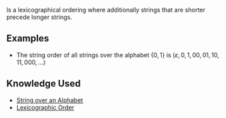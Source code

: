 Is a lexicographical ordering where additionally strings that are shorter precede longer strings.

== Examples ==

* The string order of all strings over the alphabet <math>\{ 0, 1 \}</math> is <math display="block">( \varepsilon, 0, 1, 00, 01, 10, 11, 000, \ldots)</math>

== Knowledge Used ==

* [[String over an Alphabet]]
* [[Lexicographic Order]]

{{Knowledge Metadata|Computability|Definition}}